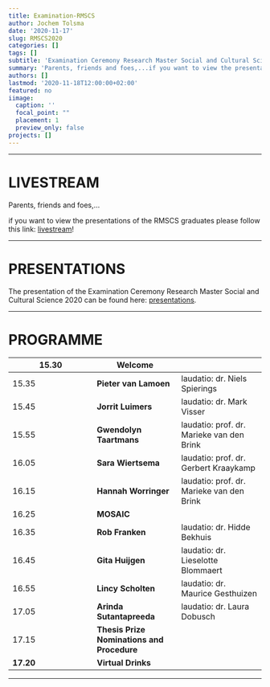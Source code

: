```yaml
---
title: Examination-RMSCS
author: Jochem Tolsma
date: '2020-11-17'
slug: RMSCS2020
categories: []
tags: []
subtitle: 'Examination Ceremony Research Master Social and Cultural Science 2020'
summary: 'Parents, friends and foes,...if you want to view the presentations of the RMSCS graduates please follow this link: [livestream](http://www.ru.nl/over-ons/diensten-faciliteiten/vm/academiegebouw-berchmanianum/livestream-berchmanianum/)!'
authors: []
lastmod: '2020-11-18T12:00:00+02:00'
featured: no
iimage:
  caption: ''
  focal_point: ""
  placement: 1
  preview_only: false
projects: []
---
```


---  

# **LIVESTREAM**

Parents, friends and foes,...  

if you want to view the presentations of the RMSCS graduates please follow this link: [livestream](http://www.ru.nl/over-ons/diensten-faciliteiten/vm/academiegebouw-berchmanianum/livestream-berchmanianum/){target="_blank"}!

---   

# **PRESENTATIONS**

The presentation of the Examination Ceremony Research Master Social and Cultural Science 2020 can be found here: [presentations](.pdf).

---  

# **PROGRAMME**  

15.30|**Welcome**| 
-----|-----|-----
15.35|**Pieter van Lamoen**|laudatio: dr. Niels Spierings
15.45|**Jorrit Luimers**|laudatio: dr. Mark Visser
15.55|**Gwendolyn Taartmans**|laudatio: prof. dr. Marieke van den Brink
16.05|**Sara Wiertsema**|laudatio: prof. dr. Gerbert Kraaykamp
16.15|**Hannah Worringer**|laudatio: prof. dr. Marieke van den Brink
16.25|**MOSAIC**| 
16.35|**Rob Franken**|laudatio: dr. Hidde Bekhuis
16.45|**Gita Huijgen**|laudatio: dr. Lieselotte Blommaert
16.55|**Lincy Scholten**|laudatio: dr. Maurice Gesthuizen
17.05|**Arinda Sutantapreeda**|laudatio: dr. Laura Dobusch
17.15|**Thesis Prize Nominations and Procedure**| 
**17.20**|**Virtual Drinks**| 

---  
